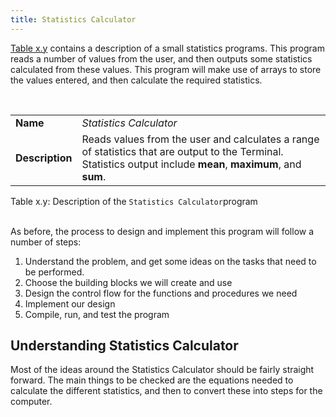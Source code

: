 ```yaml
---
title: Statistics Calculator
---
```


[Table x.y](#TableStatisticsCalculator) contains a description of a small statistics programs. This program reads a number of values from the user, and then outputs some statistics calculated from these values. This program will make use of arrays to store the values entered, and then calculate the required statistics.

<br/>
<a id="TableStatisticsCalculator"></a>

|   |   |
|---|---|
| **Name** | *Statistics Calculator* |
| **Description** | Reads values from the user and calculates a range of statistics that are output to the Terminal. Statistics output include **mean**, **maximum**, and **sum**.|

<div class="caption"><span class="caption-figure-nbr">Table x.y: </span>Description of the <code>Statistics Calculator</code>program</div><br/>

As before, the process to design and implement this program will follow a number of steps:

1. Understand the problem, and get some ideas on the tasks that need to be performed.
2. Choose the building blocks we will create and use
3. Design the control flow for the functions and procedures we need
4. Implement our design
5. Compile, run, and test the program

## Understanding Statistics Calculator

Most of the ideas around the Statistics Calculator should be fairly straight forward. The main things to be checked are the equations needed to calculate the different statistics, and then to convert these into steps for the computer.
